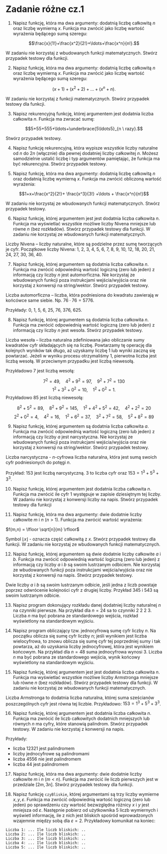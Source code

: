 # Zadanie różne cz.1

1. Napisz funkcję, która ma dwa argumenty: dodatnią liczbę całkowitą $n$ oraz liczbę wymierną $x$. Funkcja ma zwrócić jako liczbę wartość wyrażenia będącego sumą szeregu:

$$\frac{x}{1!}+\frac{x^2}{2!}+\ldots+\frac{x^n}{n!}.$$

W zadaniu nie korzystaj z wbudowanych funkcji matematycznych. Stwórz przypadek testowy dla funkcji.

2. Napisz funkcję, która ma dwa argumenty: dodatnią liczbę całkowitą $n$ oraz liczbę wymierną $x$. Funkcja ma zwrócić jako liczbę wartość wyrażenia będącego sumą szeregu:

$$(x+1)+(x^2+2)+\ldots+(x^n+n).$$

W zadaniu nie korzystaj z funkcji matematycznych. Stwórz przypadek testowy dla funkcji.

3. Napisz rekurencyjną funkcję, której argumentem jest dodatnia liczba całkowita $n$. Funkcja ma zwracać sumę:

$$5+55+555+\ldots+\underbrace{5\ldots5}_{n \ razy}.$$

Stwórz przypadek testowy.

4. Napisz funkcję rekurencyjną, która wypisze wszystkie liczby naturalne od $n$ do $2n$ (włącznie) dla pewnej dodatniej liczby całkowitej $n$. Możesz samodzielnie ustalić liczbę i typ argumentów pamiętając, że funkcja ma być rekurencyjna. Stwórz przypadek testowy.

5. Napisz funkcję, która ma dwa argumenty: dodatnią liczbę całkowitą $n$ oraz dodatnią liczbę wymierną $x$. Funkcja ma zwrócić obliczoną wartość wyrażenia:


$$1+x+\frac{x^2}{2!}+ \frac{x^3}{3!} +\ldots + \frac{x^n}{n!}$$

W zadaniu nie korzystaj ze wbudowanych funkcji matematycznych. Stwórz przypadek testowy.

6. Napisz funkcję, której argumentem jest jest dodatnia liczba całkowita $n$. Funkcja ma wyświetlać wszystkie możliwe liczby Nivena mniejsze lub równe $n$ (bez rozkładów). Stwórz przypadek testowy dla funkcji. W zadaniu nie korzystaj ze wbudowanych funkcji matematycznych.

Liczby Nivena – liczby naturalne, które są podzielne przez sumę tworzących je cyfr. Początkowe liczby Nivena: 1, 2, 3, 4, 5, 6, 7, 8, 9, 10, 12, 18, 20, 21, 24, 27, 30, 36, 40. 

7. Napisz funkcję, której argumentem są dodatnia liczba całkowita $n$. Funkcja ma zwrócić odpowiednią wartość logiczną (zero lub jeden) z informacją czy liczby $n$ jest automorficzna. Nie korzystaj ze wbudowanych funkcji poza instrukcjami wejścia/wyjścia oraz nie korzystaj z konwersji na string/wektor. Stwórz przypadek testowy.

Liczba automorficzna – liczba, która podniesiona do kwadratu zawierają w końcówce same siebie. Np. $76 \cdot 76=5776$.

Przykłady: 0, 1, 5, 6, 25, 76, 376, 625.

8. Napisz funkcję, której argumentem są dodatnia liczba całkowita $n$. Funkcja ma zwrócić odpowiednią wartość logiczną (zero lub jeden) z informacją czy liczby $n$ jest wesoła. Stwórz przypadek testowy.

Liczba wesoła – liczba naturalna zdefiniowana jako obliczanie sumy kwadratów cyfr składających się na liczbę. Powtarzamy tę operację dla kolejnych wyników tak długo, aż uzyskamy liczbę 1 lub wyniki zaczną się powtarzać. Jeżeli w wyniku procesu otrzymaliśmy 1, pierwotna liczba jest liczbą wesołą. W przeciwnym przypadku jest liczbą niewesołą.

Przykładowo 7 jest liczbą wesołą:

$$7^2 = 49,\quad  4^2 + 9^2 = 97,\quad  9^2 + 7^2 = 130$$
$$1^2 + 3^2 + 0^2 = 10, \quad 1^2 + 0^2 = 1.$$
Przykładowo 85 jest liczbą niewesołą:

$$8^2 + 5^2 = 89, \quad 
8^2 + 9^2 = 145, \quad 
1^2 + 4^2 + 5^2 = 42, \quad 
4^2 + 2^2 = 20$$
$$2^2 + 0^2 = 4, \quad
4^2 = 16, \quad
1^2 + 6^2 = 37, \quad
3^2 + 7^2 = 58, \quad
5^2 + 8^2 = 89$$

9. Napisz funkcję, której argumentem są dodatnia liczba całkowita $a$. Funkcja ma zwrócić odpowiednią wartość logiczną (zero lub jeden) z informacją czy liczby $a$ jest narcystyczna. Nie korzystaj ze wbudowanych funkcji poza instrukcjami wejścia/wyjścia oraz nie korzystaj z konwersji na string/wektor. Stwórz przypadek testowy.

Liczba narcystyczna - $n$-cyfrowa liczba naturalna, która jest sumą swoich cyfr podniesionych do potęgi $n$.

Przykład: 153 jest liczbą narcystyczną. 3 to liczba cyfr oraz $153=1^3+5^3+3^3$.

10. Napisz funkcję, której argumentem jest dodatnia liczba całkowita $n$. Funkcja ma zwrócić ile cyfr 1 występuje w zapisie dziesiętnym tej liczby. W zadaniu nie korzystaj z konwersji liczby na napis. Stwórz przypadek testowy dla funkcji

11. Napisz funkcję, która ma dwa argumenty: dwie dodatnie liczby całkowite $m$ i $n$ ($n>1$). Funkcja ma zwrócić wartość wyrażenia:

$f(m,n) = \lfloor \sqrt[n]{m} \rfloor$

Symbol $\lfloor x \rfloor$ - oznacza część całkowitą z $x$. Stwórz przypadek testowy dla funkcji. W zadaniu nie korzystaj ze wbudowanych funkcji matematycznych.

12. Napisz funkcję, której argumentem są dwie dodatnie liczby całkowite $a$ i $b$. Funkcja ma zwrócić odpowiednią wartość logiczną (zero lub jeden) z informacją czy liczby $a$ i $b$ są swoim lustrzanym odbiciem. Nie korzystaj ze wbudowanych funkcji poza instrukcjami wejścia/wyjścia oraz nie korzystaj z konwersji na napis. Stwórz przypadek testowy.


Dwie liczby $a$ i $b$ są swoim lustrzanym odbicie, jeśli jedna z liczb powstaje poprzez odwrócenie kolejności cyfr z drugiej liczby. Przykład 345 i 543 są swoim lustrzanym odbicie.

13. Napisz program dokonujący rozkładu danej dodatniej liczby naturalnej $n$ na czynniki
pierwsze. Na przykład dla $n = 24$ sa to czynniki 2 2 2 3. Liczba $n$ ma być pobrana ze standardowego wejścia, rozkład wyświetlony na standardowym wyjściu.

14. Napisz program obliczający tzw. jednocyfrową sumę cyfr liczby $n$. Na
początku oblicza się sumę cyfr liczby $n$; jeśli wynikiem jest liczba wielocyfrowa,
to znowu oblicza się sumę cyfr tej poprzedniej sumy i tak
powtarza, aż do uzyskania liczby jednocyfrowej, która jest wynikiem
końcowym. Na przykład dla $n = 48$ suma jednocyfrowa wynosi 3. Liczba $n$ ma być pobrana ze standardowego wejścia, wynik końcowy wyświetlony na standardowym wyjściu.

15. Napisz funkcję, której argumentem jest jest dodatnia liczba całkowita $n$. Funkcja ma wyświetlać wszystkie możliwe liczby Armstronga mniejsze lub równe $n$ (bez rozkładów). Stwórz przypadek testowy dla funkcji. W zadaniu nie korzystaj ze wbudowanych funkcji matematycznych.

Liczba Armstronga to dodatnia liczba naturalna, której suma sześcianów poszczególnych cyfr jest równa tej liczbie. Przykładowo: $153=1^3+5^3+3^3$.

16. Napisz funkcję, której argumentem jest dodatnia liczba całkowita $n$. Funkcja ma zwrócić ile liczb całkowitych dodatnich mniejszych lub równych $n$ ma cyfry, które stanowią palindrom. Stwórz przypadek testowy. W zadaniu nie korzystaj z konwersji na napis.

Przykłady:

* liczba 12321 jest palindromem
* liczby jednocyfrowe są palindromami
* liczba 4556 nie jest palindromem
* liczba 44 jest palindromem

17. Napisz funkcję, która ma dwa argumenty: dwie dodatnie liczby całkowite $m$ i $n$ ($m<n$). Funkcja ma zwrócić ile liczb pierwszych jest w przedziale $[2m, 3n]$. Stwórz przypadek testowy dla funkcji.

18. Napisz funkcję `czyBliskie`, której argumentami są trzy liczby wymierne $x,y,\varepsilon.$ Funkcja ma zwrócić odpowiednią wartość logiczną (zero lub jeden) po sprawdzeniu czy wartość bezwzględna różnicy $x$ i $y$ jest mniejsza od $\varepsilon$. Następnie pobierz od użytkownika 5 liczb wymiernych i wyświetl informację, ile z nich jest bliskich spośród wprowadzonych wzajemnie między sobą dla $\varepsilon=2$. Przykładowy komunikat na koniec:

```
Liczba 1: ... Ile liczb bliskich: ..
Liczba 2: ... Ile liczb bliskich: ..
Liczba 3: ... Ile liczb bliskich: ..
Liczba 4: ... Ile liczb bliskich: ..
Liczba 5: ... Ile liczb bliskich: ..
```